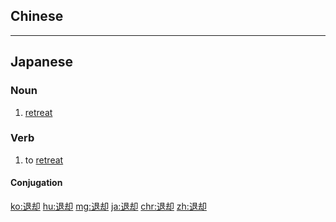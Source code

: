 {{also|退卻}}
==Chinese==
{{zh-see|退卻}}

----

==Japanese==
{{ja-kanjitab|たい|きゃく|yomi=on}}

===Noun===
{{ja-noun|たいきゃく}}

# [[retreat]]

===Verb===
{{ja-verb-suru|たいきゃく}}

# to [[retreat]]

====Conjugation====
{{ja-suru|たいきゃく}}

[[ko:退却]]
[[hu:退却]]
[[mg:退却]]
[[ja:退却]]
[[chr:退却]]
[[zh:退却]]